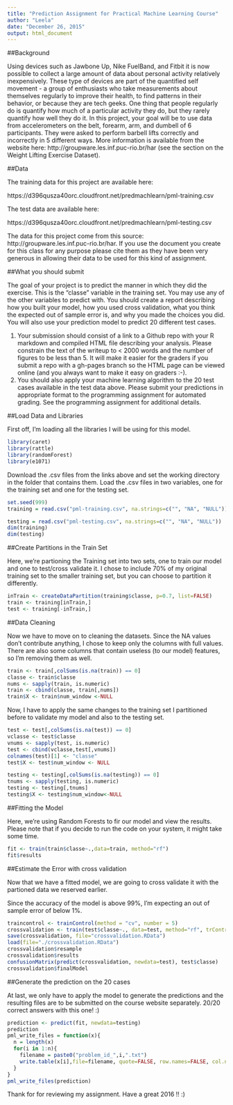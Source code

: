 ```yaml
---
title: "Prediction Assignment for Practical Machine Learning Course"
author: "Leela"
date: "December 26, 2015"
output: html_document
---
```


##Background

Using devices such as Jawbone Up, Nike FuelBand, and Fitbit it is now possible to collect a large amount of data about personal activity relatively inexpensively. These type of devices are part of the quantified self movement - a group of enthusiasts who take measurements about themselves regularly to improve their health, to find patterns in their behavior, or because they are tech geeks. One thing that people regularly do is quantify how much of a particular activity they do, but they rarely quantify how well they do it. In this project, your goal will be to use data from accelerometers on the belt, forearm, arm, and dumbell of 6 participants. They were asked to perform barbell lifts correctly and incorrectly in 5 different ways. More information is available from the website here: http://groupware.les.inf.puc-rio.br/har (see the section on the Weight Lifting Exercise Dataset). 

##Data

The training data for this project are available here: 

https://d396qusza40orc.cloudfront.net/predmachlearn/pml-training.csv

The test data are available here: 

https://d396qusza40orc.cloudfront.net/predmachlearn/pml-testing.csv

The data for this project come from this source: http://groupware.les.inf.puc-rio.br/har. If you use the document you create for this class for any purpose please cite them as they have been very generous in allowing their data to be used for this kind of assignment. 


##What you should submit

The goal of your project is to predict the manner in which they did the exercise. This is the "classe" variable in the training set. You may use any of the other variables to predict with. You should create a report describing how you built your model, how you used cross validation, what you think the expected out of sample error is, and why you made the choices you did. You will also use your prediction model to predict 20 different test cases. 

1. Your submission should consist of a link to a Github repo with your R markdown and compiled HTML file describing your analysis. Please constrain the text of the writeup to < 2000 words and the number of figures to be less than 5. It will make it easier for the graders if you submit a repo with a gh-pages branch so the HTML page can be viewed online (and you always want to make it easy on graders :-).
2. You should also apply your machine learning algorithm to the 20 test cases available in the test data above. Please submit your predictions in appropriate format to the programming assignment for automated grading. See the programming assignment for additional details. 


##Load Data and Libraries

First off, I'm loading all the libraries I will be using for this model.

```r
library(caret)
library(rattle)
library(randomForest)
library(e1071)
```


Download the .csv files from the links above and set the working directory in the folder that contains them.
Load the .csv files in two variables, one for the training set and one for the testing set.


```r
set.seed(999)
training = read.csv("pml-training.csv", na.strings=c("", "NA", "NULL"))

testing = read.csv("pml-testing.csv", na.strings=c("", "NA", "NULL"))
dim(training)
dim(testing)

```


##Create Partitions in the Train Set

Here, we're partioning the Training set into two sets, one to train our model and one to test/cross validate it. I chose to include 70% of my original training set to the smaller training set, but you can choose to partition it differently.


```r
inTrain <- createDataPartition(training$classe, p=0.7, list=FALSE)
train <- training[inTrain,]
test <- training[-inTrain,]
```



##Data Cleaning

Now we have to move on to cleaning the datasets. Since the NA values don't contribute anything, I chose to keep only the columns with full values. There are also some columns that contain useless (to our model) features, so I'm removing them as well.

```r
train <- train[,colSums(is.na(train)) == 0]
classe <- train$classe
nums <- sapply(train, is.numeric)
train <- cbind(classe, train[,nums])
train$X <- train$num_window <-NULL
```


Now, I have to apply the same changes to the training set I partitioned before to validate my model and also to the testing set.

```r
test <- test[,colSums(is.na(test)) == 0]
vclasse <- test$classe
vnums <- sapply(test, is.numeric)
test <- cbind(vclasse,test[,vnums])
colnames(test)[1] <- "classe"
test$X <- test$num_window <- NULL
```



```r
testing <- testing[,colSums(is.na(testing)) == 0]
tnums <- sapply(testing, is.numeric)
testing <- testing[,tnums]
testing$X <- testing$num_window<-NULL
```


##Fitting the Model

Here, we're using Random Forests to fir our model and view the results. Please note that if you decide to run the code on your system, it might take some time.

```r
fit <- train(train$classe~.,data=train, method="rf")
fit$results
```


##Estimate the Error with cross validation

Now that we have a fitted model, we are going to cross validate it with the partioned data we reserved earlier. 

Since the accuracy of the model is above 99%, I'm expecting an out of sample error of below 1%. 

```r
traincontrol <- trainControl(method = "cv", number = 5)
crossvalidation <- train(test$classe~., data=test, method="rf", trControl=traincontrol)
save(crossvalidation, file="crossvalidation.RData")
load(file="./crossvalidation.RData")
crossvalidation$resample
crossvalidation$results
confusionMatrix(predict(crossvalidation, newdata=test), test$classe)
crossvalidation$finalModel
```


##Generate the prediction on the 20 cases

At last, we only have to apply the model to generate the predictions and the resulting files are to be submitted on the course website separately. 
20/20 correct answers with this one! :)

```r
prediction <- predict(fit, newdata=testing)
prediction
pml_write_files = function(x){
  n = length(x)
  for(i in 1:n){
    filename = paste0("problem_id_",i,".txt")
    write.table(x[i],file=filename, quote=FALSE, row.names=FALSE, col.names=FALSE)
  }
}
pml_write_files(prediction)
```


Thank for for reviewing my assignment. Have a great 2016 !! :)
